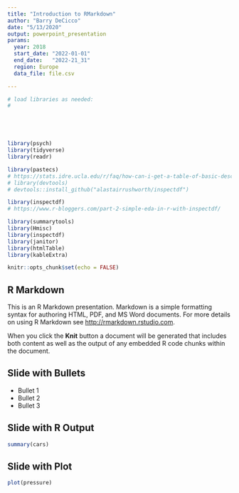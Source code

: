 ```yaml
---
title: "Introduction to RMarkdown"
author: "Barry DeCicco"
date: "5/13/2020"
output: powerpoint_presentation
params:
  year: 2018
  start_date: "2022-01-01"
  end_date:   "2022-21_31"
  region: Europe
  data_file: file.csv

---
```


```r

# load libraries as needed:
# 





library(psych)
library(tidyverse)
library(readr)

library(pastecs)
# https://stats.idre.ucla.edu/r/faq/how-can-i-get-a-table-of-basic-descriptive-statistics-for-my-variables/
# library(devtools)
# devtools::install_github("alastairrushworth/inspectdf")

library(inspectdf)   
# https://www.r-bloggers.com/part-2-simple-eda-in-r-with-inspectdf/

library(summarytools)
library(Hmisc)
library(inspectdf)
library(janitor)
library(htmlTable) 
library(kableExtra)


```

```r
knitr::opts_chunk$set(echo = FALSE)
```


## R Markdown

This is an R Markdown presentation. Markdown is a simple formatting syntax for authoring HTML, PDF, and MS Word documents. For more details on using R Markdown see <http://rmarkdown.rstudio.com>.

When you click the **Knit** button a document will be generated that includes both content as well as the output of any embedded R code chunks within the document.

## Slide with Bullets

- Bullet 1
- Bullet 2
- Bullet 3

## Slide with R Output

```r
summary(cars)
```

## Slide with Plot

```r
plot(pressure)
```

